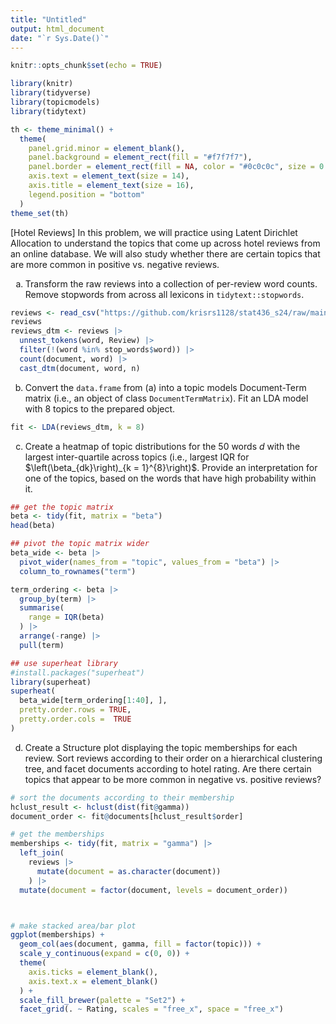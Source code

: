 ```yaml
---
title: "Untitled"
output: html_document
date: "`r Sys.Date()`"
---
```


```r
knitr::opts_chunk$set(echo = TRUE)
```

```r
library(knitr)
library(tidyverse)
library(topicmodels)
library(tidytext)

th <- theme_minimal() + 
  theme(
    panel.grid.minor = element_blank(),
    panel.background = element_rect(fill = "#f7f7f7"),
    panel.border = element_rect(fill = NA, color = "#0c0c0c", size = 0.6),
    axis.text = element_text(size = 14),
    axis.title = element_text(size = 16),
    legend.position = "bottom"
  )
theme_set(th)
```

[Hotel Reviews] In this problem, we will practice using Latent Dirichlet
Allocation to understand the topics that come up across hotel reviews from an
online database. We will also study whether there are certain topics that are
more common in positive vs. negative reviews.

a. Transform the raw reviews into a collection of per-review word counts.
Remove stopwords from across all lexicons in `tidytext::stopwords`.

```r
reviews <- read_csv("https://github.com/krisrs1128/stat436_s24/raw/main/data/reviews.csv")
reviews
reviews_dtm <- reviews |>
  unnest_tokens(word, Review) |>
  filter(!(word %in% stop_words$word)) |>
  count(document, word) |>
  cast_dtm(document, word, n)
```
    
b. Convert the `data.frame` from (a) into a topic models Document-Term
matrix (i.e., an object of class `DocumentTermMatrix`). Fit an LDA model
with 8 topics to the prepared object.

```r
fit <- LDA(reviews_dtm, k = 8)
```

c. Create a heatmap of topic distributions for the 50 words $d$ with the
largest inter-quartile across topics (i.e., largest IQR for
$\left(\beta_{dk}\right)_{k = 1}^{8}\right)$. Provide an interpretation for
one of the topics, based on the words that have high probability within it.

```r
## get the topic matrix
beta <- tidy(fit, matrix = "beta")
head(beta)

## pivot the topic matrix wider
beta_wide <- beta |>
  pivot_wider(names_from = "topic", values_from = "beta") |>
  column_to_rownames("term")

term_ordering <- beta |>
  group_by(term) |>
  summarise(
    range = IQR(beta)
  ) |>
  arrange(-range) |>
  pull(term)

## use superheat library
#install.packages("superheat")
library(superheat)
superheat(
  beta_wide[term_ordering[1:40], ],
  pretty.order.rows = TRUE,
  pretty.order.cols =  TRUE
)
```

d. Create a Structure plot displaying the topic memberships for each review.
Sort reviews according to their order on a hierarchical clustering tree, and
facet documents according to hotel rating. Are there certain topics that
appear to be more common in negative vs. positive reviews?

```r
# sort the documents according to their membership
hclust_result <- hclust(dist(fit@gamma))
document_order <- fit@documents[hclust_result$order]

# get the memberships
memberships <- tidy(fit, matrix = "gamma") |>
  left_join(
    reviews |>
      mutate(document = as.character(document))
    ) |>
  mutate(document = factor(document, levels = document_order))



# make stacked area/bar plot
ggplot(memberships) +
  geom_col(aes(document, gamma, fill = factor(topic))) +
  scale_y_continuous(expand = c(0, 0)) +
  theme(
    axis.ticks = element_blank(),
    axis.text.x = element_blank()
  ) +
  scale_fill_brewer(palette = "Set2") +
  facet_grid(. ~ Rating, scales = "free_x", space = "free_x")



```